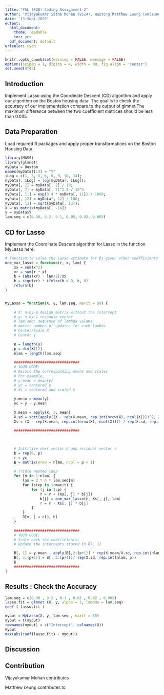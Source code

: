 ```yaml
---
title: "PSL (F20) Coding Assignment 2"
author: "Vijayakumar Sitha Mohan (VS24), Waitong Matthew Leung (wmleung2)"
date: '13-Sept-2020'
output:
  html_document: 
    theme: readable
    toc: yes
  pdf_document: default
urlcolor: cyan
---
```



```r
knitr::opts_chunk$set(warning = FALSE, message = FALSE)
options(scipen = 1, digits = 4, width = 80, fig.align = "center")
set.seed(8742)
```

## Introduction

Implement Lasso using the Coordinate Descent (CD) algorithm and apply our algorithm
on the Boston housing data. The goal is to check the accuracy of our implementation compare to the output of glmnet.The maximum difference between the two coefficient matrices should be less than 0.005.


## Data Preparation

Load required R packages and apply proper transformations on the Boston Housing Data.

```r

library(MASS)
library(glmnet)
myData = Boston
names(myData)[14] = "Y"
iLog = c(1, 3, 5, 6, 8, 9, 10, 14);
myData[, iLog] = log(myData[, iLog]);
myData[, 2] = myData[, 2] / 10;
myData[, 7] = myData[, 7]^2.5 / 10^4
myData[, 11] = exp(0.4 * myData[, 11]) / 1000;
myData[, 12] = myData[, 12] / 100;
myData[, 13] = sqrt(myData[, 13]);
X = as.matrix(myData[, -14])
y = myData$Y
lam.seq = c(0.30, 0.2, 0.1, 0.05, 0.02, 0.005)

```


## CD for Lasso

Implement the Coordinate Descent algorithm for Lasso in the function MyLasso here.

```r

# function to solve the Lasso estimate for βj given other coefficients fixed
one_var_lasso = function(r, x, lam) {
    xx = sum(x^2)
    xr = sum(r * x)
    b = (abs(xr) - lam/2)/xx
    b = sign(xr) * ifelse(b > 0, b, 0)
    return(b)
}


MyLasso = function(X, y, lam.seq, maxit = 50) {
    
    # X: n-by-p design matrix without the intercept 
    # y: n-by-1 response vector 
    # lam.seq: sequence of lambda values 
    # maxit: number of updates for each lambda 
    # Center/Scale X
    # Center y
  
    n = length(y)
    p = dim(X)[2]
    nlam = length(lam.seq)
  
    ##############################
    # YOUR CODE: 
    # Record the corresponding means and scales
    # For example, 
    # y.mean = mean(y)
    # yc = centered y
    # Xs = centered and scaled X
    
    y.mean = mean(y)
    yc = y - y.mean
    
    X.mean = apply(X, 2, mean)
    X.sd = sqrt(apply((X - rep(X.mean, rep.int(nrow(X), ncol(X))))^2, 2, mean))
    Xs = (X - rep(X.mean, rep.int(nrow(X), ncol(X)))) / rep(X.sd, rep.int(nrow(X), ncol(X)))
    
    ############################## 
    
    

    # Initilize coef vector b and residual vector r
    b = rep(0, p)
    r = yc
    B = matrix(nrow = nlam, ncol = p + 1)
    
    # Triple nested loop
    for (m in 1:nlam) {
        lam = 2 * n * lam.seq[m]
        for (step in 1:maxit) {
            for (j in 1:p) {
                r = r + (Xs[, j] * b[j])
                b[j] = one_var_lasso(r, Xs[, j], lam)
                r = r - Xs[, j] * b[j]
            }
        }
        B[m, ] = c(0, b)
    }
   
    ##############################
    # YOUR CODE:
    # Scale back the coefficients;
    # Update the intercepts stored in B[, 1]

    B[, 1] = y.mean - apply(B[,2:(p+1)] * rep(X.mean/X.sd, rep.int(nlam, p)), 1, sum)
    B[, 2:(p+1)] = B[, 2:(p+1)]/ rep(X.sd, rep.int(nlam, p))
    B
    ##############################
}

```



## Results : Check the Accuracy

```r

lam.seq = c(0.30 , 0.2 , 0.1 , 0.05 , 0.02 , 0.005)
lasso.fit = glmnet (X, y, alpha = 1, lambda = lam.seq)
coef ( lasso.fit )

myout = MyLasso(X, y, lam.seq , maxit = 50)
myout = t(myout)
rownames(myout) = c("Intercept", colnames(X))
myout
max(abs(coef(lasso.fit) - myout))

```



## Discussion


## Contribution

Vijayakumar Mohan contributes 

Matthew Leung contributes to